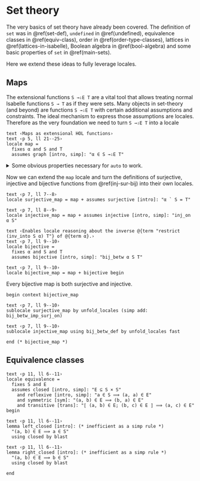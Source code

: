
# Set theory

The very basics of set theory have already been covered. The definition of `set` was in \@ref(set-def),
`undefined` in \@ref(undefined), equivalence classes in \@ref(equiv-class), order in \@ref(order-type-classes),
lattices in \@ref(lattices-in-isabelle), Boolean algebra in \@ref(bool-algebra) and some basic properties of `set` in \@ref(main-sets).

Here we extend these ideas to fully leverage locales.

## Maps {#locale-sur-inj-bij}

The extensional functions `S →⇩E T` are a vital tool that allows treating 
normal Isabelle functions `S → T` as if they were sets. Many objects in
set-theory (and beyond) are functions `S →⇩E T` with certain additional 
assumptions and constraints. The ideal mechanism to express those assumptions
are locales. Therefore as the very foundation we need to turn `S →⇩E T` into a locale 

```
text ‹Maps as extensional HOL functions›
text ‹p 5, ll 21--25›
locale map =
  fixes α and S and T
  assumes graph [intro, simp]: "α ∈ S →⇩E T"
```

<details>
<summary>Some obvious properties necessary for `auto` to work.</summary>
```
context map begin

text ‹p 5, ll 21--25›
lemma map_closed [intro, simp]:
  "a ∈ S ⟹ α a ∈ T"
using graph by fast
  
text ‹p 5, ll 21--25›
lemma map_undefined [intro]:
  "a ∉ S ⟹ α a = undefined"
using graph by fast

end (* map *)
```
</details>

Now we can extend the `map` locale and
turn the definitions of surjective, injective and bijective functions
from \@ref(inj-sur-bij) into their own locales.

```
text ‹p 7, ll 7--8›
locale surjective_map = map + assumes surjective [intro]: "α ` S = T"

text ‹p 7, ll 8--9›
locale injective_map = map + assumes injective [intro, simp]: "inj_on α S"

text ‹Enables locale reasoning about the inverse @{term "restrict (inv_into S α) T"} of @{term α}.›
text ‹p 7, ll 9--10›
locale bijective =
  fixes α and S and T
  assumes bijective [intro, simp]: "bij_betw α S T"
  
text ‹p 7, ll 9--10›
locale bijective_map = map + bijective begin
```

Every bijective map is both surjective and injective.

```
begin context bijective_map

text ‹p 7, ll 9--10›
sublocale surjective_map by unfold_locales (simp add: bij_betw_imp_surj_on)

text ‹p 7, ll 9--10›
sublocale injective_map using bij_betw_def by unfold_locales fast

end (* bijective_map *)
```


## Equivalence classes {#locale-equiv-classes}


```
text ‹p 11, ll 6--11›
locale equivalence =
  fixes S and E
  assumes closed [intro, simp]: "E ⊆ S × S"
    and reflexive [intro, simp]: "a ∈ S ⟹ (a, a) ∈ E"
    and symmetric [sym]: "(a, b) ∈ E ⟹ (b, a) ∈ E"
    and transitive [trans]: "⟦ (a, b) ∈ E; (b, c) ∈ E ⟧ ⟹ (a, c) ∈ E"
begin

text ‹p 11, ll 6--11›
lemma left_closed [intro]: (* inefficient as a simp rule *)
  "(a, b) ∈ E ⟹ a ∈ S"
  using closed by blast
  
text ‹p 11, ll 6--11›
lemma right_closed [intro]: (* inefficient as a simp rule *)
  "(a, b) ∈ E ⟹ b ∈ S"
  using closed by blast
  
end
```

